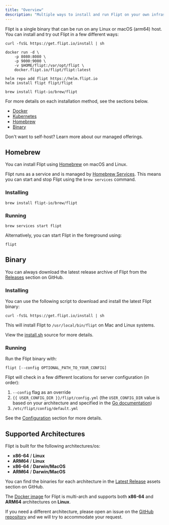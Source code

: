```yaml
---
title: "Overview"
description: "Multiple ways to install and run Flipt on your own infrastructure"
---
```


Flipt is a single binary that can be run on any Linux or macOS (arm64) host. You can install and try out Flipt in a few different ways:

<CodeGroup>

```console Binary
curl -fsSL https://get.flipt.io/install | sh
```

```console Docker
docker run -d \
    -p 8080:8080 \
    -p 9000:9000 \
    -v $HOME/flipt:/var/opt/flipt \
    docker.flipt.io/flipt/flipt:latest
```

```console Kubernetes/Helm
helm repo add flipt https://helm.flipt.io
helm install flipt flipt/flipt
```

```console Homebrew
brew install flipt-io/brew/flipt
```

</CodeGroup>

For more details on each installation method, see the sections below.

- [Docker](/self-hosted/docker)
- [Kubernetes](/self-hosted/kubernetes)
- [Homebrew](#homebrew)
- [Binary](#binary)

<Card title="Managed Flipt" icon="cloud" href="/managed">
  Don't want to self-host? Learn more about our managed offerings.
</Card>

## Homebrew

You can install Flipt using [Homebrew](https://brew.sh/) on macOS and Linux.

Flipt runs as a service and is managed by [Homebrew Services](https://github.com/Homebrew/homebrew-services). This means you can start and stop Flipt using the `brew services` command.

### Installing

```console
brew install flipt-io/brew/flipt
```

### Running

```console
brew services start flipt
```

Alternatively, you can start Flipt in the foreground using:

```console
flipt
```

## Binary

You can always download the latest release archive of Flipt from the
[Releases](https://github.com/flipt-io/flipt/releases) section on GitHub.

### Installing

You can use the following script to download and install the latest Flipt binary:

```console
curl -fsSL https://get.flipt.io/install | sh
```

This will install Flipt to `/usr/local/bin/flipt` on Mac and Linux systems.

View the [install.sh](https://github.com/flipt-io/flipt/blob/main/install.sh) source for more details.

### Running

Run the Flipt binary with:

```console
flipt [--config OPTIONAL_PATH_TO_YOUR_CONFIG]
```

Flipt will check in a few different locations for server configuration (in order):

1. `--config` flag as an override
2. `{{ USER_CONFIG_DIR }}/flipt/config.yml` (the `USER_CONFIG_DIR` value is based on your architecture and specified in the [Go documentation](https://pkg.go.dev/os#UserConfigDir))
3. `/etc/flipt/config/default.yml`

See the [Configuration](/configuration) section for more details.

## Supported Architectures

Flipt is built for the following architectures/os:

- **x86-64** / **Linux**
- **ARM64** / **Linux**
- **x86-64** / **Darwin/MacOS**
- **ARM64** / **Darwin/MacOS**

You can find the binaries for each architecture in the [Latest Release](https://github.com/flipt-io/flipt/releases/latest) assets section on GitHub.

The [Docker image](https://hub.docker.com/r/flipt/flipt/tags) for Flipt is multi-arch and supports both **x86-64** and **ARM64** architectures on **Linux**.

If you need a different architecture, please open an issue on the [GitHub repository](https://github.com/flipt-io/flipt/issues) and we will try to accommodate your request.
